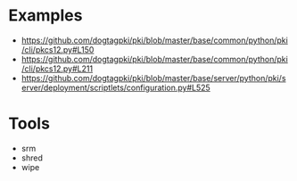 = Examples =

* https://github.com/dogtagpki/pki/blob/master/base/common/python/pki/cli/pkcs12.py#L150
* https://github.com/dogtagpki/pki/blob/master/base/common/python/pki/cli/pkcs12.py#L211
* https://github.com/dogtagpki/pki/blob/master/base/server/python/pki/server/deployment/scriptlets/configuration.py#L525

= Tools =

* srm
* shred
* wipe